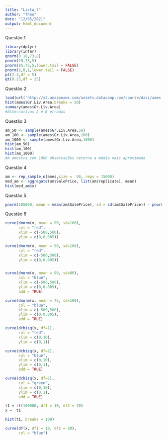 ```yaml
---
title: "Lista_3"
author: "Théo"
date: "12/05/2021"
output: html_document
---
```

Questão 1
```r
library(dplyr)
library(infer)
qnorm(0.18,73,8)
pnorm(70,75,5)
pnorm(85,75,5,lower.tail = FALSE)
pnorm(1,0,1,lower.tail = FALSE)
pt(2.3,df = 5)
qt(0.25,df = 25)
```
Questão 2
```r
load(url('http://s3.amazonaws.com/assets.datacamp.com/course/dasi/ames.RData'))
hist(ames$Gr.Liv.Area,breaks = 50)
summary(ames$Gr.Liv.Area)
#Alternativas A e B erradas
```
Questão 3
```r
am_50 <- sample(ames$Gr.Liv.Area,50)
am_100 <- sample(ames$Gr.Liv.Area,100)
am_1000 <- sample(ames$Gr.Liv.Area,1000)
hist(am_50)
hist(am_100)
hist(am_1000)
#A amostra com 1000 observações retorna a média mais aproximada
```
Questão 4
```r
am <- rep_sample_n(ames,size =  50, reps = 15000)
med_am <- aggregate(am$SalePrice, list(am$replicate), mean)
hist(med_am$x)
```
Questão 5
```r
pnorm(185000, mean = mean(am$SalePrice), sd = sd(am$SalePrice)) - pnorm(165000, mean = mean(am$SalePrice), sd = sd(am$SalePrice))
```
Questão 6
```r
curve(dnorm(x, mean = 90, sd=100),
      col = "red",
      xlim = c(-500,500),
      ylim = c(0,0.005))

curve(dnorm(x, mean = 90, sd=100),
      col = "red",
      xlim = c(-500,500),
      ylim = c(0,0.005))


curve(dnorm(x, mean = 90, sd=80),
      col = "blue",
      xlim = c(-500,500),
      ylim = c(0,0.005),
      add = TRUE)

curve(dnorm(x, mean = 75, sd=100),
      col = "blue",
      xlim = c(-500,500),
      ylim = c(0,0.005),
      add = TRUE)

curve(dchisq(x, df=1),
      col = "red",
      xlim = c(0,10),
      ylim = c(0,1))

curve(dchisq(x, df=2),
      col = "blue",
      xlim = c(0,10),
      ylim = c(0,1),
      add = TRUE)

curve(dchisq(x, df=5),
      col = "green",
      xlim = c(0,10),
      ylim = c(0,1),
      add = TRUE)

t1 = rf(100000, df1 = 10, df2 = 20)
x =  t1

hist(t1, breaks = 100)

curve(df(x, df1 = 10, df2 = 20),
      col = "blue")
```


